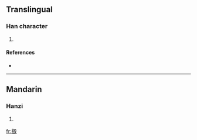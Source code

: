 ==Translingual==

===Han character===
{{Han char|rn=75|rad=木|as=13|sn=17|four=4794<sub>7</sub>|canj=木竹土水 (DHGE), 木竹一水 (DHME)}}

# {{defn|Han|sort=木13}}

====References====
* {{Han ref|kx=0556.310|dkj=15663|dj=0946.070|hdz=21302.110|uh=6A93|ud=27283|bh=ECFD|bd=60669}}

----

==Mandarin==

===Hanzi===
{{cmn-hanzi|pin=[[huǐ]] ([[hui3]])|wg=hui<sup>3</sup>}}

# {{defn|Mandarin}}

[[fr:檓]]